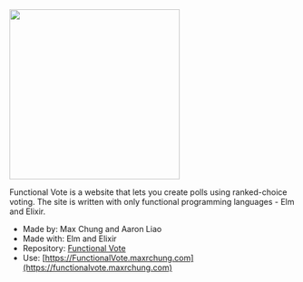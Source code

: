 <img src="https://raw.githubusercontent.com/maxrchung/FunctionalVote/2cbb629c7328332b0bbe17ae66587595e6571266/production/icon.png" width="300" />

Functional Vote is a website that lets you create polls using ranked-choice voting. The site is written with only functional programming languages - Elm and Elixir.

*   Made by: Max Chung and Aaron Liao
*   Made with: Elm and Elixir
*   Repository: [Functional Vote](https://github.com/maxrchung/FunctionalVote)
*   Use: [https://FunctionalVote.maxrchung.com](https://functionalvote.maxrchung.com)